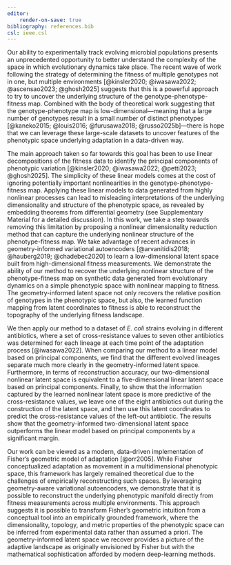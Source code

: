 ```yaml
---
editor:
    render-on-save: true
bibliography: references.bib
csl: ieee.csl
---
```


Our ability to experimentally track evolving microbial populations presents an
unprecedented opportunity to better understand the complexity of the space in
which evolutionary dynamics take place. The recent wave of work following the
strategy of determining the fitness of multiple genotypes not in one, but
multiple environments [@kinsler2020; @iwasawa2022; @ascensao2023; @ghosh2025]
suggests that this is a powerful approach to try to uncover the underlying
structure of the genotype-phenotype-fitness map. Combined with the body of
theoretical work suggesting that the genotype-phenotype map is
low-dimensional---meaning that a large number of genotypes result in a small
number of distinct phenotypes [@kaneko2015; @louis2016; @furusawa2018;
@russo2025b]---there is hope that we can leverage these large-scale datasets to
uncover features of the phenotypic space underlying adaptation in a data-driven
way.

The main approach taken so far towards this goal has been to use linear
decompositions of the fitness data to identify the principal components of
phenotypic variation [@kinsler2020; @iwasawa2022; @petti2023; @ghosh2025]. The
simplicity of these linear models comes at the cost of ignoring potentially
important nonlinearities in the genotype-phenotype-fitness map. Applying these
linear models to data generated from highly nonlinear processes can lead to
misleading interpretations of the underlying dimensionality and structure of the
phenotypic space, as revealed by embedding theorems from differential geometry
(see Supplementary Material for a detailed discussion). In this work, we take a
step towards removing this limitation by proposing a nonlinear dimensionality
reduction method that can capture the underlying nonlinear structure of the
phenotype-fitness map. We take advantage of recent advances in geometry-informed
variational autoencoders [@arvanitidis2018; @hauberg2019; @chadebec2020] to
learn a low-dimensional latent space built from high-dimensional fitness
measurements. We demonstrate the ability of our method to recover the underlying
nonlinear structure of the phenotype-fitness map on synthetic data generated
from evolutionary dynamics on a simple phenotypic space with nonlinear mapping
to fitness. The geometry-informed latent space not only recovers the relative
position of genotypes in the phenotypic space, but also, the learned function
mapping from latent coordinates to fitness is able to reconstruct the topography
of the underlying fitness landscape.

We then apply our method to a dataset of *E. coli* strains evolving in different
antibiotics, where a set of cross-resistance values to seven other antibiotics
was determined for each lineage at each time point of the adaptation process
[@iwasawa2022]. When comparing our method to a linear model based on principal
components, we find that the different evolved lineages separate much more
clearly in the geometry-informed latent space. Furthermore, in terms of
reconstruction accuracy, our two-dimensional nonlinear latent space is
equivalent to a five-dimensional linear latent space based on principal
components. Finally, to show that the information captured by the learned
nonlinear latent space is more predictive of the cross-resistance values, we
leave one of the eight antibiotics out during the construction of the latent
space, and then use this latent coordinates to predict the cross-resistance
values of the left-out antibiotic. The results show that the geometry-informed
two-dimensional latent space outperforms the linear model based on principal
components by a significant margin.

Our work can be viewed as a modern, data-driven implementation of Fisher's
geometric model of adaptation [@orr2005]. While Fisher conceptualized adaptation
as movement in a multidimensional phenotypic space, this framework has largely
remained theoretical due to the challenges of empirically reconstructing such
spaces. By leveraging geometry-aware variational autoencoders, we demonstrate
that it is possible to reconstruct the underlying phenotypic manifold directly
from fitness measurements across multiple environments. This approach suggests
it is possible to transform Fisher's geometric intuition from a conceptual tool
into an empirically grounded framework, where the dimensionality, topology, and
metric properties of the phenotypic space can be inferred from experimental data
rather than assumed a priori. The geometry-informed latent space we recover
provides a picture of the adaptive landscape as originally envisioned by Fisher
but with the mathematical sophistication afforded by modern deep-learning
methods.
